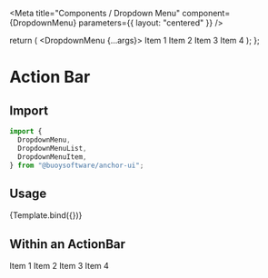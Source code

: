 
<Meta
  title="Components / Dropdown Menu"
  component={DropdownMenu}
  parameters={{ layout: "centered" }}
/>

  return (
    <DropdownMenu {...args}>
      <DropdownMenuList>
        <DropdownMenuItem>Item 1</DropdownMenuItem>
        <DropdownMenuItem>Item 2</DropdownMenuItem>
        <DropdownMenuItem>Item 3</DropdownMenuItem>
        <DropdownMenuItem>Item 4</DropdownMenuItem>
      </DropdownMenuList>
    </DropdownMenu>
  );
};

# Action Bar

## Import

```javascript
import {
  DropdownMenu,
  DropdownMenuList,
  DropdownMenuItem,
} from "@buoysoftware/anchor-ui";
```

## Usage

<Canvas>
  <Story
    name="Dropdown Menu"
    args={{ label: "Actions" }}
  >
    {Template.bind({})}
  </Story>
</Canvas>

## Within an ActionBar

<Canvas>
  <Story
    name="Dropdown Menu in ActionBar"
    parameters={{
      layout: "fullscreen"
    }}
  >
    <ActionBar justifyContent="flex-end">
      <DropdownMenu label="Actions">
        <DropdownMenuList>
          <DropdownMenuItem>Item 1</DropdownMenuItem>
          <DropdownMenuItem>Item 2</DropdownMenuItem>
          <DropdownMenuItem>Item 3</DropdownMenuItem>
          <DropdownMenuItem>Item 4</DropdownMenuItem>
        </DropdownMenuList>
      </DropdownMenu>
    </ActionBar>
  </Story>
</Canvas>
